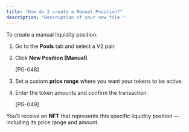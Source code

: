 ```yaml
---
title: "How do I create a Manual Position?"
description: "Description of your new file."
---
```


To create a manual liquidity position:

1. Go to the **Pools** tab and select a V2 pair.
2. Click **New Position (Manual)**.

   [PG-048]
3. Set a custom **price range** where you want your tokens to be active.
4. Enter the token amounts and confirm the transaction.

   [PG-049]

You’ll receive an **NFT** that represents this specific liquidity position — including its price range and amount.